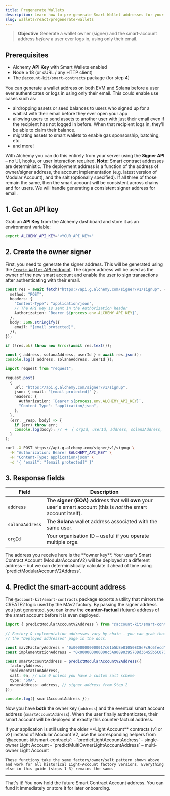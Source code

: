 ```yaml
---
title: Pregenerate Wallets
description: Learn how to pre-generate Smart Wallet addresses for your users with nothing more than an email address.
slug: wallets/react/pregenerate-wallets
---
```


> **Objective** Generate a wallet owner (signer) and the smart-account address _before_ a user ever logs in, using only their email.

## Prerequisites

- Alchemy **API Key** with Smart Wallets enabled
- Node ≥ 18 (or cURL / any HTTP client)
- The `@account-kit/smart-contracts` package (for step 4)

You can generate a wallet address on both EVM and Solana before a user ever authenticates or logs in using only their email. This could enable use cases such as: 
- airdropping assets or seed balances to users who signed up for a waitlist with their email before they ever open your app
- allowing users to send assets to another user with just their email even if the recipient has not logged in before. When that recipient logs in, they'll be able to claim their balance. 
- migrating assets to smart wallets to enable gas sponsorship, batching, etc.
- and more!

With Alchemy you can do this entirely from your server using the **Signer API** – no UI, hooks, or user interaction required.
**Note:** Smart contract addresses are deterministic. The deployment address is a function of the address of owner/signer address, the account implementation (e.g. latest version of Modular Account), and the salt (optionally specified). If all three of those remain the same, then the smart account will be consistent across chains and for users. We will handle generating a consistent signer address for email.
## 1. Get an API key

Grab an **API Key** from the Alchemy dashboard and store it as an environment variable:

```bash
export ALCHEMY_API_KEY="<YOUR_API_KEY>"
```

## 2. Create the owner signer

First, you need to generate the signer address. This will be generated using the [`Create Wallet` API endpoint](https://www.alchemy.com/docs/wallets/api/smart-wallets/signer-api-endpoints/signer-api-endpoints/create-account). The signer address will be used as the owner of the new smart account and enable the user to sign transactions after authenticating with their email.

<Tabs>
<Tab title="Fetch (ESM / Node ≥18)" language="ts">

```ts twoslash
const res = await fetch("https://api.g.alchemy.com/signer/v1/signup", {
  method: "POST",
  headers: {
    "Content-Type": "application/json",
    // The API key is sent in the Authorization header
    Authorization: `Bearer ${process.env.ALCHEMY_API_KEY}`,
  },
  body: JSON.stringify({
    email: "[email protected]",
  }),
});

if (!res.ok) throw new Error(await res.text());

const { address, solanaAddress, userId } = await res.json();
console.log({ address, solanaAddress, userId });
```

</Tab>
<Tab title="request (CommonJS)" language="ts">

```ts
import request from "request";

request.post(
  {
    url: "https://api.g.alchemy.com/signer/v1/signup",
    json: { email: "[email protected]" },
    headers: {
      Authorization: `Bearer ${process.env.ALCHEMY_API_KEY}`,
      "Content-Type": "application/json",
    },
  },
  (err, _resp, body) => {
    if (err) throw err;
    console.log(body); // ➜  { orgId, userId, address, solanaAddress, otpId }
  }
);
```

</Tab>
<Tab title="cURL" language="bash">

```bash
curl -X POST https://api.g.alchemy.com/signer/v1/signup \
  -H "Authorization: Bearer $ALCHEMY_API_KEY" \
  -H "Content-Type: application/json" \
  -d '{ "email": "[email protected]" }'
```

</Tab>
</Tabs>

## 3. Response fields

| Field           | Description                                                                                                        |
| --------------- | ------------------------------------------------------------------------------------------------------------------ |
| `address`       | The **signer (EOA)** address that will **own** your user's smart account (this is _not_ the smart account itself). |
| `solanaAddress` | The **Solana** wallet address associated with the same user.                                                       |
| `orgId`         | Your organisation ID – useful if you operate multiple orgs.                                                        |

<Tip>
  The address you receive here is the **owner key**. Your user's Smart Contract
  Account (ModularAccountV2) will be deployed at a different address – but we
  can deterministically calculate it ahead of time using
  `predictModularAccountV2Address`.
</Tip>

## 4. Predict the smart-account address

The `@account-kit/smart-contracts` package exports a utility that mirrors the
CREATE2 logic used by the MAv2 factory. By passing the signer address you just
generated, you can know the **counter-factual** (future) address of the smart
account before it is even deployed.

```ts twoslash
import { predictModularAccountV2Address } from "@account-kit/smart-contracts";

// Factory & implementation addresses vary by chain – you can grab them from
// the "Deployed addresses" page in the docs.

const mav2FactoryAddress = "0x00000000000017c61b5bEe81050EC8eFc9c6fecd";
const implementationAddress = "0x000000000000c5A9089039570Dd36455b5C07383";

const smartAccountAddress = predictModularAccountV2Address({
  factoryAddress,
  implementationAddress,
  salt: 0n, // use 0 unless you have a custom salt scheme
  type: "SMA",
  ownerAddress: address, // signer address from Step 2
});

console.log({ smartAccountAddress });
```

Now you have **both** the owner key (`address`) and the eventual smart account
address (`smartAccountAddress`). When the user finally authenticates, their
smart account will be deployed at exactly this counter-factual address.

<Info>
    If your application is still using the older **Light Account** contracts (v1 or v2) instead of Modular Account V2, use the corresponding helpers from `@account-kit/smart-contracts`:
    - `predictLightAccountAddress` – single-owner Light Account
    - `predictMultiOwnerLightAccountAddress` – multi-owner Light Account

    These functions take the same factory/owner/salt pattern shown above and work for all historical Light-Account factory versions. Everything else in this guide (steps 1-3) remains the same.

</Info>

---

That's it! You now hold the future Smart Contract Account address. You can fund it immediately or store it for later onboarding.
